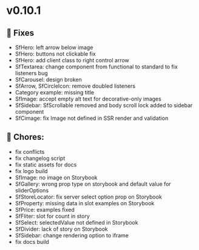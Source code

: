
<Meta title="Releases/v0.10.1 - Latest/Change log" />

# v0.10.1

## 🐛 Fixes

- SfHero: left arrow below image
- SfHero: buttons not clickable fix
- SfHero: add client class to right control arrow
- SfTextarea: change component from functional to standard to fix listeners bug
- SfCarousel: design broken
- SfArrow, SfCircleIcon: remove doubled listeners
- Category example: missing title
- SfImage: accept empty alt text for decorative-only images
- SfSidebar: SfScrollable removed and body scroll lock added to sidebar component
- SfCimage: fix Image not defined in SSR render and validation

## 🧹 Chores:

- fix conflicts
- fix changelog script
- fix static assets for docs
- fix logo build
- SfImage: no image on Storybook
- SfGallery: wrong prop type on storybook and default value for sliderOptions
- SfStoreLocator: fix server select option prop on Storybook
- SfProperty: missing data in slot examples on Storybook
- SfPrice: examples fixed 
- SfFliter: slot for count in story 
- SfSelect: selectedValue not defined in Storybook
- SfDivider: lack of story on Storybook
- SfSidebar: change rendering option to iframe
- fix docs build
